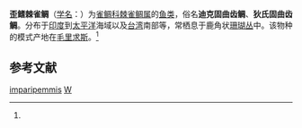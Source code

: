 {{Speciesbox
| taxon = Plectroglyphidodon imparipemmis
| binomial_authority = (Vaillant et Sauvage, 1875)<ref name='id7930'>{{cite web| url =http://www.bioinfo.cn/db05/BjdwSpecies.php?action=view&id=7930| title =歪鳍棘雀鲷| work =《中国动物物种编目数据库》| publisher =中国科学院微生物研究所| author =中国科学院动物研究所| accessdate =2009-04-16| deadurl =yes| archiveurl =https://web.archive.org/web/20160305092944/http://www.bioinfo.cn/db05/BjdwSpecies.php?action=view&id=7930| archivedate =2016-03-05}}</ref>
}}

'''歪鳍棘雀鲷'''（[[学名|学名]]：{{lang|la|''Plectroglyphidodon imparipemmis''}}）为[[雀鲷科|雀鲷科]][[棘雀鲷属|棘雀鲷属]]的[[鱼类|鱼类]]，俗名'''迪克固曲齿鲷'''、'''狄氏固曲齿鲷'''。分布于[[印度|印度]]到[[太平洋|太平洋]]海域以及[[台湾|台湾]]南部等，常栖息于鹿角状[[珊瑚|珊瑚丛]]中。该物种的模式产地在[[毛里求斯|毛里求斯]]。<ref name='id7930'/>

== 参考文献 ==
{{reflist}}

{{taxonbar}}

[[Category:棘雀鲷属|imparipemmis]]
[[Category:_1875年描述的动物|W]]


{{Perciformes-stub}}